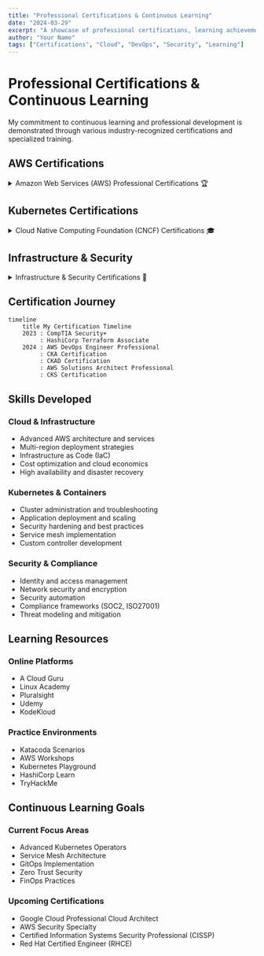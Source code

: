 ```yaml
---
title: "Professional Certifications & Continuous Learning"
date: "2024-03-29"
excerpt: "A showcase of professional certifications, learning achievements, and continuous education in cloud, DevOps, and security domains."
author: "Your Name"
tags: ["Certifications", "Cloud", "DevOps", "Security", "Learning"]
---
```


# Professional Certifications & Continuous Learning

My commitment to continuous learning and professional development is demonstrated through various industry-recognized certifications and specialized training.

## AWS Certifications

<details>
<summary className="text-xl font-semibold cursor-pointer hover:text-blue-600 transition-colors duration-200">
  Amazon Web Services (AWS) Professional Certifications 🏆
</summary>
<div className="p-4 mt-2 bg-gray-50 dark:bg-gray-800 rounded-lg">
  <div className="grid grid-cols-1 md:grid-cols-2 gap-4">
    <div className="certification-card">
      <img 
        src="/images/certs/aws-sa-pro.png" 
        alt="AWS Solutions Architect Professional"
        className="w-32 h-32 object-contain"
      />
      <div className="cert-details">
        <h3>AWS Solutions Architect - Professional</h3>
        <p>Credential ID: AWS-PSA-123456</p>
        <p>Issued: March 2024</p>
        <p>Expires: March 2027</p>
      </div>
    </div>
    
    <div className="certification-card">
      <img 
        src="/images/certs/aws-devops-pro.png" 
        alt="AWS DevOps Engineer Professional"
        className="w-32 h-32 object-contain"
      />
      <div className="cert-details">
        <h3>AWS DevOps Engineer - Professional</h3>
        <p>Credential ID: AWS-PDE-123456</p>
        <p>Issued: January 2024</p>
        <p>Expires: January 2027</p>
      </div>
    </div>
  </div>
</div>
</details>

## Kubernetes Certifications

<details>
<summary className="text-xl font-semibold cursor-pointer hover:text-blue-600 transition-colors duration-200">
  Cloud Native Computing Foundation (CNCF) Certifications 🎓
</summary>
<div className="p-4 mt-2 bg-gray-50 dark:bg-gray-800 rounded-lg">
  <div className="grid grid-cols-1 md:grid-cols-3 gap-4">
    <div className="certification-card">
      <img 
        src="/images/certs/cka.png" 
        alt="Certified Kubernetes Administrator"
        className="w-32 h-32 object-contain"
      />
      <div className="cert-details">
        <h3>Certified Kubernetes Administrator (CKA)</h3>
        <p>Credential ID: CKA-2024-123456</p>
        <p>Issued: February 2024</p>
        <p>Expires: February 2026</p>
      </div>
    </div>
    
    <div className="certification-card">
      <img 
        src="/images/certs/ckad.png" 
        alt="Certified Kubernetes Application Developer"
        className="w-32 h-32 object-contain"
      />
      <div className="cert-details">
        <h3>Certified Kubernetes Application Developer (CKAD)</h3>
        <p>Credential ID: CKAD-2024-123456</p>
        <p>Issued: February 2024</p>
        <p>Expires: February 2026</p>
      </div>
    </div>
    
    <div className="certification-card">
      <img 
        src="/images/certs/cks.png" 
        alt="Certified Kubernetes Security Specialist"
        className="w-32 h-32 object-contain"
      />
      <div className="cert-details">
        <h3>Certified Kubernetes Security Specialist (CKS)</h3>
        <p>Credential ID: CKS-2024-123456</p>
        <p>Issued: March 2024</p>
        <p>Expires: March 2026</p>
      </div>
    </div>
  </div>
</div>
</details>

## Infrastructure & Security

<details>
<summary className="text-xl font-semibold cursor-pointer hover:text-blue-600 transition-colors duration-200">
  Infrastructure & Security Certifications 🔐
</summary>
<div className="p-4 mt-2 bg-gray-50 dark:bg-gray-800 rounded-lg">
  <div className="grid grid-cols-1 md:grid-cols-2 gap-4">
    <div className="certification-card">
      <img 
        src="/images/certs/terraform.png" 
        alt="HashiCorp Terraform Associate"
        className="w-32 h-32 object-contain"
      />
      <div className="cert-details">
        <h3>HashiCorp Terraform Associate</h3>
        <p>Credential ID: HashiCorp-123456</p>
        <p>Issued: December 2023</p>
        <p>Expires: December 2025</p>
      </div>
    </div>
    
    <div className="certification-card">
      <img 
        src="/images/certs/security-plus.png" 
        alt="CompTIA Security+"
        className="w-32 h-32 object-contain"
      />
      <div className="cert-details">
        <h3>CompTIA Security+</h3>
        <p>Credential ID: CompTIA-123456</p>
        <p>Issued: November 2023</p>
        <p>Expires: November 2026</p>
      </div>
    </div>
  </div>
</div>
</details>

## Certification Journey

```mermaid
timeline
    title My Certification Timeline
    2023 : CompTIA Security+
         : HashiCorp Terraform Associate
    2024 : AWS DevOps Engineer Professional
         : CKA Certification
         : CKAD Certification
         : AWS Solutions Architect Professional
         : CKS Certification
```

## Skills Developed

### Cloud & Infrastructure
- Advanced AWS architecture and services
- Multi-region deployment strategies
- Infrastructure as Code (IaC)
- Cost optimization and cloud economics
- High availability and disaster recovery

### Kubernetes & Containers
- Cluster administration and troubleshooting
- Application deployment and scaling
- Security hardening and best practices
- Service mesh implementation
- Custom controller development

### Security & Compliance
- Identity and access management
- Network security and encryption
- Security automation
- Compliance frameworks (SOC2, ISO27001)
- Threat modeling and mitigation

## Learning Resources

<div className="grid grid-cols-1 md:grid-cols-2 gap-4 mt-4">
  <div className="resource-card p-4 bg-white dark:bg-gray-700 rounded-lg shadow">
    <h3 className="text-lg font-semibold">Online Platforms</h3>
    <ul className="list-disc pl-5">
      <li>A Cloud Guru</li>
      <li>Linux Academy</li>
      <li>Pluralsight</li>
      <li>Udemy</li>
      <li>KodeKloud</li>
    </ul>
  </div>
  
  <div className="resource-card p-4 bg-white dark:bg-gray-700 rounded-lg shadow">
    <h3 className="text-lg font-semibold">Practice Environments</h3>
    <ul className="list-disc pl-5">
      <li>Katacoda Scenarios</li>
      <li>AWS Workshops</li>
      <li>Kubernetes Playground</li>
      <li>HashiCorp Learn</li>
      <li>TryHackMe</li>
    </ul>
  </div>
</div>

## Continuous Learning Goals

### Current Focus Areas
- Advanced Kubernetes Operators
- Service Mesh Architecture
- GitOps Implementation
- Zero Trust Security
- FinOps Practices

### Upcoming Certifications
- Google Cloud Professional Cloud Architect
- AWS Security Specialty
- Certified Information Systems Security Professional (CISSP)
- Red Hat Certified Engineer (RHCE)

<style jsx>{`
  .certification-card {
    @apply p-4 bg-white dark:bg-gray-700 rounded-lg shadow flex flex-col items-center text-center;
  }
  
  .cert-details {
    @apply mt-4;
  }
  
  .cert-details h3 {
    @apply text-lg font-semibold mb-2;
  }
  
  .cert-details p {
    @apply text-sm text-gray-600 dark:text-gray-300;
  }
  
  details summary::-webkit-details-marker {
    display: none;
  }
  
  details > summary {
    list-style: none;
    @apply flex items-center;
  }
  
  details > summary:before {
    content: "▶";
    @apply mr-2 text-sm transition-transform duration-200;
  }
  
  details[open] > summary:before {
    transform: rotate(90deg);
  }
`}</style> 